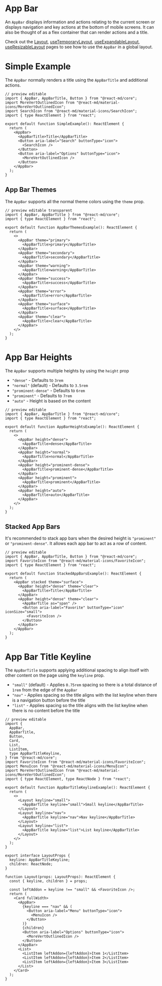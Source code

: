 # App Bar

An `AppBar` displays information and actions relating to the current screen or
displays navigation and key actions at the bottom of mobile screens. It can also
be thought of as a flex container that can render actions and a title.

Check out the [Layout](/getting-started/layout),
[useTemporaryLayout](/hooks/use-temporary-layout),
[useExpandableLayout](/hooks/use-expandable-layout),
[useResizableLayout](/hooks/use-resizable-layout) pages to see how to use the
`AppBar` in a global layout.

# Simple Example

The `AppBar` normally renders a title using the `AppBarTitle` and additional
actions.

```tsx
// preview editable
import { AppBar, AppBarTitle, Button } from "@react-md/core";
import MoreVertOutlinedIcon from "@react-md/material-icons/MoreVertOutlinedIcon";
import SearchIcon from "@react-md/material-icons/SearchIcon";
import { type ReactElement } from "react";

export default function SimpleExample(): ReactElement {
  return (
    <AppBar>
      <AppBarTitle>Title</AppBarTitle>
      <Button aria-label="Search" buttonType="icon">
        <SearchIcon />
      </Button>
      <Button aria-label="Options" buttonType="icon">
        <MoreVertOutlinedIcon />
      </Button>
    </AppBar>
  );
}
```

## App Bar Themes

The `AppBar` supports all the normal theme colors using the `theme` prop.

```tsx
// preview editable transparent
import { AppBar, AppBarTitle } from "@react-md/core";
import { type ReactElement } from "react";

export default function AppBarThemesExample(): ReactElement {
  return (
    <>
      <AppBar theme="primary">
        <AppBarTitle>primary</AppBarTitle>
      </AppBar>
      <AppBar theme="secondary">
        <AppBarTitle>secondary</AppBarTitle>
      </AppBar>
      <AppBar theme="warning">
        <AppBarTitle>warning</AppBarTitle>
      </AppBar>
      <AppBar theme="success">
        <AppBarTitle>success</AppBarTitle>
      </AppBar>
      <AppBar theme="error">
        <AppBarTitle>error</AppBarTitle>
      </AppBar>
      <AppBar theme="surface">
        <AppBarTitle>surface</AppBarTitle>
      </AppBar>
      <AppBar theme="clear">
        <AppBarTitle>clear</AppBarTitle>
      </AppBar>
    </>
  );
}
```

# App Bar Heights

The `AppBar` supports multiple heights by using the `height` prop

- `"dense"` - Defaults to `3rem`
- `"normal"` (default) - Defaults to `3.5rem`
- `"prominent-dense"` - Defaults to `6rem`
- `"prominent"` - Defaults to `7rem`
- `"auto"` - Height is based on the content

```tsx
// preview editable
import { AppBar, AppBarTitle } from "@react-md/core";
import { type ReactElement } from "react";

export default function AppBarHeightsExample(): ReactElement {
  return (
    <>
      <AppBar height="dense">
        <AppBarTitle>dense</AppBarTitle>
      </AppBar>
      <AppBar height="normal">
        <AppBarTitle>normal</AppBarTitle>
      </AppBar>
      <AppBar height="prominent-dense">
        <AppBarTitle>prominent-dense</AppBarTitle>
      </AppBar>
      <AppBar height="prominent">
        <AppBarTitle>prominent</AppBarTitle>
      </AppBar>
      <AppBar height="auto">
        <AppBarTitle>auto</AppBarTitle>
      </AppBar>
    </>
  );
}
```

## Stacked App Bars

It's recommended to stack app bars when the desired height is `"prominent"` or
`"prominent-dense"`. It allows each app bar to act as a row of content.

```tsx
// preview editable
import { AppBar, AppBarTitle, Button } from "@react-md/core";
import FavoriteIcon from "@react-md/material-icons/FavoriteIcon";
import { type ReactElement } from "react";

export default function StackedAppBarsExample(): ReactElement {
  return (
    <AppBar stacked theme="surface">
      <AppBar height="dense" theme="clear">
        <AppBarTitle>Title</AppBarTitle>
      </AppBar>
      <AppBar height="dense" theme="clear">
        <AppBarTitle as="span" />
        <Button aria-label="Favorite" buttonType="icon" iconSize="small">
          <FavoriteIcon />
        </Button>
      </AppBar>
    </AppBar>
  );
}
```

# App Bar Title Keyline

The `AppBarTitle` supports applying additional spacing to align itself with
other content on the page using the `keyline` prop.

- `"small"` (default) - Applies `0.75rem` spacing so there is a total distance
  of `1rem` from the edge of the `AppBar`
- `"nav"` - Applies spacing so the title aligns with the list keyline when there
  is a navigation button before the title
- `"list"` - Applies spacing so the title aligns with the list keyline when
  there is no content before the title

```tsx
// preview editable
import {
  AppBar,
  AppBarTitle,
  Button,
  Card,
  List,
  ListItem,
  type AppBarTitleKeyline,
} from "@react-md/core";
import FavoriteIcon from "@react-md/material-icons/FavoriteIcon";
import MenuIcon from "@react-md/material-icons/MenuIcon";
import MoreVertOutlinedIcon from "@react-md/material-icons/MoreVertOutlinedIcon";
import { type ReactElement, type ReactNode } from "react";

export default function AppBarTitleKeylineExample(): ReactElement {
  return (
    <>
      <Layout keyline="small">
        <AppBarTitle keyline="small">Small keyline</AppBarTitle>
      </Layout>
      <Layout keyline="nav">
        <AppBarTitle keyline="nav">Nav keyline</AppBarTitle>
      </Layout>
      <Layout keyline="list">
        <AppBarTitle keyline="list">List keyline</AppBarTitle>
      </Layout>
    </>
  );
}

export interface LayoutProps {
  keyline: AppBarTitleKeyline;
  children: ReactNode;
}

function Layout(props: LayoutProps): ReactElement {
  const { keyline, children } = props;

  const leftAddon = keyline !== "small" && <FavoriteIcon />;
  return (
    <Card fullWidth>
      <AppBar>
        {keyline === "nav" && (
          <Button aria-label="Menu" buttonType="icon">
            <MenuIcon />
          </Button>
        )}
        {children}
        <Button aria-label="Options" buttonType="icon">
          <MoreVertOutlinedIcon />
        </Button>
      </AppBar>
      <List>
        <ListItem leftAddon={leftAddon}>Item 1</ListItem>
        <ListItem leftAddon={leftAddon}>Item 2</ListItem>
        <ListItem leftAddon={leftAddon}>Item 3</ListItem>
      </List>
    </Card>
  );
}
```
